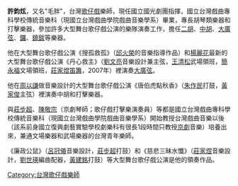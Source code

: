 {{vfd|沒有足夠的可靠資料來源能夠讓這個條目符合[[Wikipedia:關注度|Wikipedia:關注度]]中的標準|date=2022/06/17}}
{{Notability|3=Biographies|time=2022-05-18T04:57:14+00:00}}
{{Unreferenced |time=2008-02-12T09:47:00+00:00 }} 
'''許鈞炫'''，又名"毛胖"，台灣[[歌仔戲|歌仔戲]]樂師，現任國立國光劇團指揮，國立台灣戲曲專科學校傳統音樂科（現國立台灣戲曲學院戲曲音樂學系）畢業，專長胡琴類樂器和打擊樂器，參加許多大型舞台歌仔戲公演的樂隊演奏工作，擔任[[二胡|二胡]]、[[中胡|中胡]]、[[大廣弦|大廣弦]]、[[鑼|鑼]]、[[鐃鈸|鐃鈸]]等樂器。

他在大型舞台歌仔戲公演《搜孤救孤》（[[邱火榮|邱火榮]]的音樂指導作品）和[[楊麗花|楊麗花]]最新的大型舞台歌仔戲公演《丹心救主》（[[劉文亮|劉文亮]]音樂設計兼主弦，[[王清松|王清松]]武場領班，[[簡永福|簡永福]]文場領班，[[莊家煜|莊家煜]][[笛|笛]][[簫|簫]]，2007年）裡演奏[[大廣弦|大廣弦]]。

他在[[周以謙|周以謙]]做音樂設計的大型舞台歌仔戲公演《唐伯虎點秋香》（[[朱作民|朱作民]]打鼓，[[黃家俊(歌仔戲)|黃家俊]]主弦）裡演奏中胡和打擊樂器。

與[[莊步超|莊步超]]、[[陳敬宗(歌仔戲)|陳敬宗]]（京劇琴師；歌仔戲打擊樂演奏員）等都是國立台灣戲曲專科學校傳統音樂科（現國立台灣戲曲學院戲曲音樂學系）開始教授台灣戲曲音樂以後（該系前身國立復興劇藝實驗學校劇樂科有很長1段時間只教授[[京劇|京劇]]音樂）培養出來，兼通文場樂器和武場樂器的台灣青年樂師。

《廉政公鼠》（[[呂冠儀|呂冠儀]]音樂設計，[[莊步超|莊步超]]打鼓）和《慈悲三昧水懺》（[[莊家煜|莊家煜]]音樂設計，[[劉世瑛|劉世瑛]]編曲配器，[[黃建銘|黃建銘]]打鼓）等大型舞台歌仔戲公演是他的領奏作品。

{{音樂家小作品}}
[[Category:台灣歌仔戲樂師|Category:台灣歌仔戲樂師]]